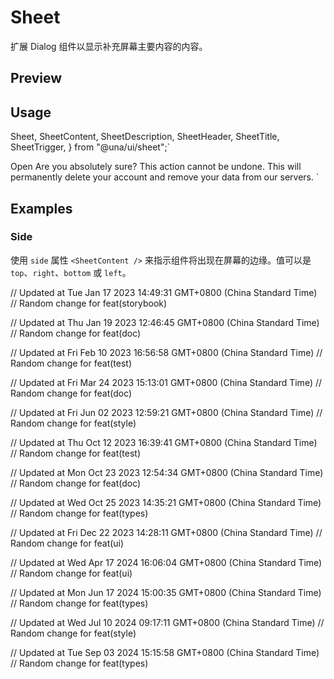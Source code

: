 

<Meta of={SheetStories} />

<RadixPrimitiveDocsButton name='dialog' />

# Sheet

扩展 Dialog 组件以显示补充屏幕主要内容的内容。

## Preview

<Canvas of={SheetStories.Default} />

## Usage

  Sheet,
  SheetContent,
  SheetDescription,
  SheetHeader,
  SheetTitle,
  SheetTrigger,
} from "@una/ui/sheet";`

  <SheetTrigger>Open</SheetTrigger>
  <SheetContent>
    <SheetHeader>
      <SheetTitle>Are you absolutely sure?</SheetTitle>
      <SheetDescription>
        This action cannot be undone. This will permanently delete your account
        and remove your data from our servers.
      </SheetDescription>
    </SheetHeader>
  </SheetContent>
</Sheet>
`

<Source code={importCode} language='ts' dark />
<Source code={usageCode} language='tsx' dark />

## Examples

### Side

使用 `side` 属性 `<SheetContent />` 来指示组件将出现在屏幕的边缘。值可以是 `top`、`right`、`bottom` 或 `left`。

<Canvas of={SheetStories.Default} />

<Controls />

// Updated at Tue Jan 17 2023 14:49:31 GMT+0800 (China Standard Time)
// Random change for feat(storybook)

// Updated at Thu Jan 19 2023 12:46:45 GMT+0800 (China Standard Time)
// Random change for feat(doc)

// Updated at Fri Feb 10 2023 16:56:58 GMT+0800 (China Standard Time)
// Random change for feat(test)

// Updated at Fri Mar 24 2023 15:13:01 GMT+0800 (China Standard Time)
// Random change for feat(doc)

// Updated at Fri Jun 02 2023 12:59:21 GMT+0800 (China Standard Time)
// Random change for feat(style)

// Updated at Thu Oct 12 2023 16:39:41 GMT+0800 (China Standard Time)
// Random change for feat(test)

// Updated at Mon Oct 23 2023 12:54:34 GMT+0800 (China Standard Time)
// Random change for feat(doc)

// Updated at Wed Oct 25 2023 14:35:21 GMT+0800 (China Standard Time)
// Random change for feat(types)

// Updated at Fri Dec 22 2023 14:28:11 GMT+0800 (China Standard Time)
// Random change for feat(ui)

// Updated at Wed Apr 17 2024 16:06:04 GMT+0800 (China Standard Time)
// Random change for feat(ui)

// Updated at Mon Jun 17 2024 15:00:35 GMT+0800 (China Standard Time)
// Random change for feat(types)

// Updated at Wed Jul 10 2024 09:17:11 GMT+0800 (China Standard Time)
// Random change for feat(style)

// Updated at Tue Sep 03 2024 15:15:58 GMT+0800 (China Standard Time)
// Random change for feat(types)
